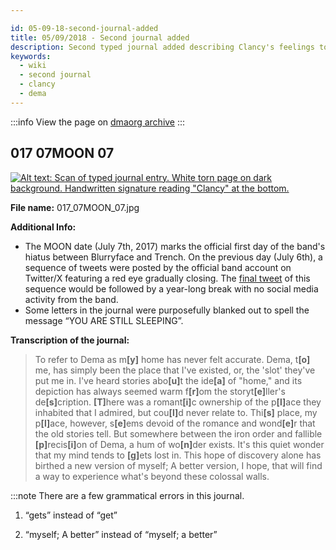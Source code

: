 ```yaml
---

id: 05-09-18-second-journal-added
title: 05/09/2018 - Second journal added
description: Second typed journal added describing Clancy's feelings towards Dema and the idea of "Home".
keywords:
  - wiki
  - second journal
  - clancy
  - dema
---
```


:::info
View the page on [dmaorg archive](https://www.dmaorg.site/050918/found/15398642_14/clancy.html)
:::

## 017 07MOON 07
[![Alt text: Scan of typed journal entry. White torn page on dark background. Handwritten signature reading "Clancy" at the bottom.](./assets/017_07MOON_07.jpg)](./assets/017_07MOON_07.jpg)

**File name:** 017_07MOON_07.jpg

**Additional Info:**

- The MOON date (July 7th, 2017) marks the official first day of the band's hiatus between Blurryface and Trench. On the previous day (July 6th), a sequence of tweets were posted by the official band account on Twitter/X featuring a red eye gradually closing. The [final tweet](https://twitter.com/twentyonepilots/status/883144349449682944) of this sequence would be followed by a year-long break with no social media activity from the band.
- Some letters in the journal were purposefully blanked out to spell the message “YOU ARE STILL SLEEPING”.

**Transcription of the journal:**
> To refer to Dema as m<b>[y]</b> home has never felt accurate. Dema, t<b>[o]</b> me, has simply been the place that I've existed, or, the 'slot' they've put me in. I've heard stories abo<b>[u]</b>t the ide<b>[a]</b> of "home," and its depiction has always seemed warm f<b>[r]</b>om the storyt<b>[e]</b>ller's de<b>[s]</b>cription. <b>[T]</b>here was a romant<b>[i]</b>c ownership of the p<b>[l]</b>ace they inhabited that I admired, but cou<b>[l]</b>d never relate to. Thi<b>[s]</b> place, my p<b>[l]</b>ace, however, s<b>[e]</b>ems devoid of the romance and wond<b>[e]</b>r that the old stories tell. But somewhere between the iron order and fallible <b>[p]</b>recis<b>[i]</b>on of Dema, a hum of wo<b>[n]</b>der exists. It's this quiet wonder that my mind tends to <b>[g]</b>ets lost in. This hope of discovery alone has birthed a new version of myself; A better version, I hope, that will find a way to experience what's beyond these colossal walls.

:::note There are a few grammatical errors in this journal.

1. “gets” instead of “get”

2. “myself; A better” instead of “myself; a better”
